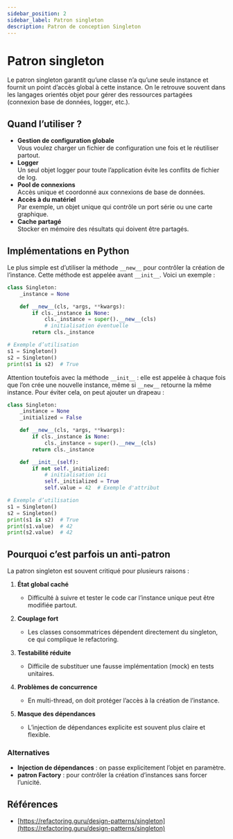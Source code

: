 ```yaml
---
sidebar_position: 2
sidebar_label: Patron singleton
description: Patron de conception Singleton
---
```


# Patron singleton

Le patron singleton garantit qu’une classe n’a qu’une
seule instance et fournit un point d’accès global à cette instance. On le
retrouve souvent dans les langages orientés objet pour gérer des ressources
partagées (connexion base de données, logger, etc.).

## Quand l’utiliser ?

- **Gestion de configuration globale**  
  Vous voulez charger un fichier de configuration une fois et le réutiliser partout.
- **Logger**  
  Un seul objet logger pour toute l’application évite les conflits de fichier de log.
- **Pool de connexions**  
  Accès unique et coordonné aux connexions de base de données.
- **Accès à du matériel**  
  Par exemple, un objet unique qui contrôle un port série ou une carte graphique.
- **Cache partagé**  
  Stocker en mémoire des résultats qui doivent être partagés.


## Implémentations en Python

Le plus simple est d’utiliser la méthode `__new__` pour contrôler la création
de l’instance. Cette méthode est appelée avant `__init__`. Voici un exemple :

```python
class Singleton:
    _instance = None

    def __new__(cls, *args, **kwargs):
        if cls._instance is None:
            cls._instance = super().__new__(cls)
            # initialisation éventuelle
        return cls._instance

# Exemple d’utilisation
s1 = Singleton()
s2 = Singleton()
print(s1 is s2)  # True
```

Attention toutefois avec la méthode `__init__` : elle est appelée à chaque
fois que l’on crée une nouvelle instance, même si `__new__` retourne la même
instance. Pour éviter cela, on peut ajouter un drapeau :

```python
class Singleton:
    _instance = None
    _initialized = False

    def __new__(cls, *args, **kwargs):
        if cls._instance is None:
            cls._instance = super().__new__(cls)
        return cls._instance

    def __init__(self):
        if not self._initialized:
            # initialisation ici
            self._initialized = True
            self.value = 42  # Exemple d'attribut

# Exemple d’utilisation
s1 = Singleton()
s2 = Singleton()
print(s1 is s2)  # True
print(s1.value)  # 42
print(s2.value)  # 42
```

## Pourquoi c’est parfois un anti-patron

La patron singleton est souvent critiqué pour plusieurs raisons :

1. **État global caché**

   * Difficulté à suivre et tester le code car l’instance unique peut être modifiée partout.
2. **Couplage fort**

   * Les classes consommatrices dépendent directement du singleton, ce qui complique le refactoring.
3. **Testabilité réduite**

   * Difficile de substituer une fausse implémentation (mock) en tests unitaires.
4. **Problèmes de concurrence**

   * En multi-thread, on doit protéger l’accès à la création de l’instance.
5. **Masque des dépendances**

   * L’injection de dépendances explicite est souvent plus claire et flexible.

### Alternatives

* **Injection de dépendances** : on passe explicitement l’objet en paramètre.
* **patron Factory** : pour contrôler la création d’instances sans forcer l’unicité.

## Références

- [https://refactoring.guru/design-patterns/singleton](https://refactoring.guru/design-patterns/singleton)